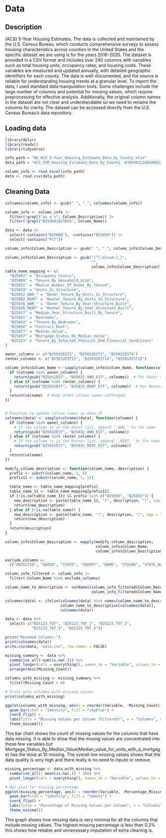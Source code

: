 # Data

## Description
(ACS) 5-Year Housing Estimates. The data is collected and maintained by the U.S. 
Census Bureau, which conducts comprehensive surveys to assess housing 
characteristics across counties in the United States and the specific dataset we 
are using is for the years 2016-2020. The dataset is provided in a CSV format and 
includes over 240 columns with variables such as total housing units, occupancy 
rates, and housing costs. These variables are measured and updated annually, 
with detailed geographic identifiers for each county. The data is 
well-documented, and the source is reliable for understanding housing trends at 
a granular level. To import the data, I used standard data manipulation tools. 
Some challenges include the large number of columns and potential for missing 
values, which require preprocessing for effective analysis. Additionally, the 
original column names in the dataset are not clear and understandable so we need 
to rename the columns for clarity. The dataset can be accessed directly from the 
U.S. Census Bureau's data repository.

## Loading data
```r
library(dplyr)
library(readxl)
library(tidyverse)

info_path = "DD_ACS_5-Year_Housing_Estimate_Data_by_County.xlsx"
data_path = "ACS_5YR_Housing_Estimate_Data_by_County_-8702403216850992228.csv"

column_info <- read_excel(info_path)
data <- read.csv(data_path)
```

## Cleaning Data
```r
colnames(column_info) <- gsub(" ", "_", colnames(column_info))

column_info <- column_info |>
  filter(!grepl("as a %", Column_Description)) |>
  filter(!grepl("B25068|B25058", Column_Name))

data <- data |>
  select(-contains("B25068"), -contains("B25058")) |> 
  select(-contains("PCT"))

column_info$Column_Description <- gsub(" ", "_", column_info$Column_Description)

column_info$Column_Description <- gsub("[^[:alnum:]_]", 
                                       "", 
                                       column_info$Column_Description)
table_name_mapping <- c(
  "B25002" = "Occupancy_Status",
  "B25009" = "Tenure_By_Household_Size",
  "B25021" = "Median_Number_Of_Rooms_By_Tenure",
  "B25024" = "Units_In_Structure",
  "B25032_OWN_" = "Owner_Tenure_By_Units_In_Structure",
  "B25032_RENT" = "Renter_Tenure_By_Units_In_Structure",
  "B25036_OWN_" = "Owner_Tenure_By_Year_Structure_Built",
  "B25036_RENT" = "Renter_Tenure_By_Year_Structure_Built",
  "B25037" = "Median_Year_Structure_Built_By_Tenure",
  "B25041" = "Bedrooms",
  "B25042" = "Tenure_By_Bedrooms",
  "B25056" = "Contract_Rent",
  "B25077" = "Median_Value",
  "B25097" = "Mortgage_Status_By_Median_Value",
  "B25123" = "Tenure_By_Selected_Physical_And_Financial_Conditions"
)

owner_columns <- c("B25032EST2", "B25032EST3", "B25032EST4")
renter_columns <- c("B25032EST13", "B25032EST14", "B25032EST15")

column_info$Column_Name <- sapply(column_info$Column_Name, function(colname) {
  if (colname %in% owner_columns) {
    return(gsub("B25032EST", "B25032_OWN_EST", colname))  # For Owner columns
  } else if (colname %in% renter_columns) {
    return(gsub("B25032EST", "B25032_RENT_EST", colname))  # For Renter columns
  }
  return(colname)  # Keep other column names unchanged
})


# Function to update column names in data df
colnames(data) <- sapply(colnames(data), function(colname) {
  if (colname %in% owner_columns) {
    # If the column is in the Owner list, append '_OWN_' to the name
    return(gsub("B25032EST", "B25032_OWN_EST", colname))
  } else if (colname %in% renter_columns) {
    # If the column is in the Renter list, append '_RENT_' to the name
    return(gsub("B25032EST", "B25032_RENT_EST", colname))
  }
  return(colname)
})

modify_column_description <- function(column_name, description) {
  prefix <- substr(column_name, 1, 6)
  prefix11 <- substr(column_name, 1, 11)

  table_name <- table_name_mapping[prefix]
  table_name_11 <- table_name_mapping[prefix11]
  if (!is.na(table_name_11) && prefix %in% c("B25036", "B25032")) {
    new_description <- paste(table_name_11, "(", description, ")", sep = "")
    return(new_description)
  } else if (!is.na(table_name)) {
    new_description <- paste(table_name, "(", description, ")", sep = "")
    return(new_description)
  }
  return(description)
}

column_info$Column_Description <- mapply(modify_column_description, 
                                         column_info$Column_Name, 
                                         column_info$Column_Description)

exclude_columns <- 
  c("OBJECTID", "GEOID", "STATE", "COUNTY", "NAME", "STUSAB", "STATE_NAME")

column_info_filtered <- column_info |>
  filter(!Column_Name %in% exclude_columns)

column_name_to_description <- setNames(column_info_filtered$Column_Description, 
                                       column_info_filtered$Column_Name)

colnames(data) <- ifelse(colnames(data) %in% names(column_name_to_description),
                         column_name_to_description[colnames(data)],
                         colnames(data))

data <- data %>%
  select(-c("B25123_TOT", "B25123_TOT_1", "B25123_TOT_2", 
            "B25123_TOT_3", "B25123_TOT_4"))

print("Renamed Columns:")
print(colnames(data))
write.csv(data, "data.csv", row.names = FALSE)

```

```r
missing_summary <- data %>%
  summarise_all(~sum(is.na(.))) %>%
  pivot_longer(cols = everything(), names_to = "Variable", values_to = "Missing_Count") %>%
  arrange(desc(Missing_Count))

columns_with_missing <- missing_summary %>%
  filter(Missing_Count > 0)

# Print only columns with missing values
print(columns_with_missing)

```
```r
ggplot(columns_with_missing, aes(x = reorder(Variable, -Missing_Count), y = Missing_Count)) +
  geom_bar(stat = "identity", fill = "skyblue") +
  coord_flip() +
  labs(title = "Missing Values per Column (Filtered)", x = "Columns", y = "Count of Missing Values") +
  theme_minimal()
```
  This bar chart shows the count of missing values for the columns that have 
data missing. It is able to show that the mssing values are concentrated
into these few variables but 
Mortgage_Status_By_Median_Value(Median_value_for_units_with_a_mortgage) has the
most at 10 missing. The overall low missing values shows that the data quality
is very high and there really is no need to inpute or remove. 

```r
missing_percentage <- data_with_missing %>%
  summarise_all(~ mean(is.na(.)) * 100) %>%
  pivot_longer(cols = everything(), names_to = "Variable", values_to = "Percentage_Missing")

# Bar plot for missing percentage
ggplot(missing_percentage, aes(x = reorder(Variable, -Percentage_Missing), y = Percentage_Missing)) +
  geom_bar(stat = "identity", fill = "tomato") +
  coord_flip() +
  labs(title = "Percentage of Missing Values per Column", x = "Columns", y = "Percentage Missing") +
  theme_minimal()
```
This graph shows how missing data is very minimal for all the columns that
include missing values. The highest missing percentage is less than 0.3% this 
shows how reliable and unnecessary imputation of extra cleaning is.